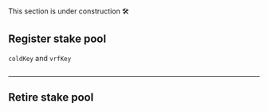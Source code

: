 
<Callout>This section is under construction 🛠️</Callout>
## Register stake pool



`coldKey` and `vrfKey` 

```typescript

```


---

## Retire stake pool

```typescript
```
